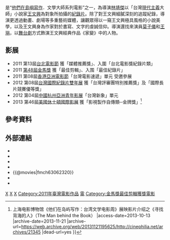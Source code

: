 {{Infobox Film
| color = #E6E6FA
|片名          = 尋找背海的人
|電影原名      = ''{{lang|en|The Man behind the Book}}''
|圖像          = TheManBehindTheBook_2012_DVD.jpg
|圖像說明      = 《尋找背海的人》DVD封面
|導演          = [[林靖傑|林靖傑]]
|監製          = 王耿瑜、[[楊順清|楊順清]]
|製片          = [[林靖傑|林靖傑]]
|編劇          = [[林靖傑|林靖傑]]
|劇本          = 
|故事          = 
|統籌          = 
|主演          = [[王文興_(作家)|王文興]]
|分級          = 
|副標題        = 
|主題曲        = 
|片頭曲        = 
|音效          = 
|配樂          = Chris Bitoun、[[梁啟慧|梁啟慧]]
|攝影          = 宋文忠、曾憲忠<br>高遠承、張皓然
|剪輯          = [[陳曉東_(剪接師)|陳曉東]]
|製片商        = 目宿媒體股份有限公司
|發行商        = [[行人文化實驗室|行人文化實驗室]]
|上映日期      = {{TWN}}[[台北|台北]]：{{Film date|2011|4|9}}<br>{{TWN}}[[台南|台南]]：{{Film date|2011|9|15}}<br>{{CHN}}[[北京|北京]]：2013年5月12日
|發行日期      = 
|片長          = 103 分鐘
|產地          = {{TWN}}
|語言          = [[華語|華語]]、[[英語|英語]]
|官方網站      = [http://www.poemmovie.com.tw/The_Man_behind_the_Book.php 他們在島嶼寫作-尋找背海的人 The Man behind the Book]
|預算          = 
|票房          = 
|imdb_id     = 
}}

{{engname|《尋找背海的人》|''The Man behind the Book''}}是“[[他們在島嶼寫作|他們在島嶼寫作]]．文學大師系列電影”之一，為導演[[林靖傑|林靖傑]]以「台灣[[現代主義|現代主義]]大師」小說家[[王文興_(作家)|王文興]]為對象所拍攝的[[紀錄片|紀錄片]]。除了對王文興細膩深刻的追蹤紀錄，導演更透過動畫、劇場等多重藝術媒體，讓觀眾得以一窺王文興極具風格的小說美學，以及王文興身為作家對於書寫、文字的虔誠信仰。導演還找來演員[[莫子儀|莫子儀]]和[[王琄|王琄]]，以[[舞台劇|舞台劇]]方式飾演王文興經典作品《家變》中的人物。

==影展==
*2011 第13屆[[台北電影節|台北電影節]] 獲「媒體推薦獎」、入圍「台北電影獎紀錄片類」
*2011 [[第48屆金馬獎|第48屆金馬獎]] 獲「最佳剪輯」、入围「最佳紀錄片」
*2011 第08屆[[香港|香港]][[亞洲電影節|亞洲電影節]]「台灣電影速遞」單元 受邀參展
*2012 第08屆[[台灣國際紀錄片雙年展|台灣國際紀錄片雙年展]] 獲「台灣評審團特別推薦獎」及「國際長片競賽優等獎」
*2012 第04屆[[中國|中國]][[杭州亞洲青年影展|杭州亞洲青年影展]]「台灣新象」單元
*2013 第46屆[[美國|美國]][[休士頓國際影展|休士頓國際影展]] 獲「影視製作自傳類─金牌獎」<ref>{{Cite web |url=http://cinephilia.net/archives/21345 |title=Cinephilia迷影 {{!}} 上海电影博物馆《他们在岛屿写作：台湾文学电影周》展映影片介绍之《寻找背海的人》（The Man behind the Book） |access-date=2013-10-13 |archive-date=2013-11-21 |archive-url=https://web.archive.org/web/20131121195625/http://cinephilia.net/archives/21345 |dead-url=yes }}</ref>

==參考資料==
{{reflist}}

== 外部連結 ==
*{{facebook|poemmovie|他們在島嶼寫作}}
*{{MSN movie|1808|他們在島嶼寫作--文學大師系列影展}}
*{{MSN movie|12279|他們在島嶼寫作--文學大師系列電影}}
*{{youtube|VcJLRwPxtbM|《尋找背海的人The Man behind the Book》預告}}
*{{@movies|fmch63062320}}
*{{douban}}
*{{Mtime|148432}}

{{台北電影獎媒體推薦}}
[[Category:台灣紀錄片|X]]
[[Category:2010年代紀錄片|X]]
[[Category:作家題材電影|X]]
[[Category:2011年臺灣電影作品|Category:2011年臺灣電影作品]]
[[Category:台北電影獎得主|電]]
[[Category:金馬獎最佳剪輯獲獎電影|Category:金馬獎最佳剪輯獲獎電影]]
